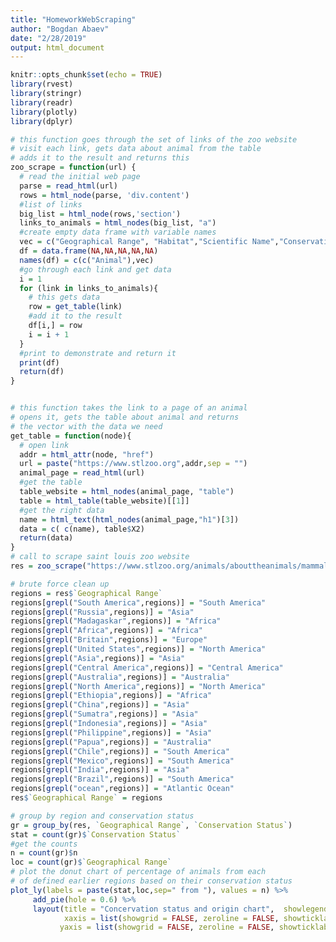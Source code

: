 ```yaml
---
title: "HomeworkWebScraping"
author: "Bogdan Abaev"
date: "2/28/2019"
output: html_document
---
```


```r
knitr::opts_chunk$set(echo = TRUE)
library(rvest)
library(stringr)
library(readr)
library(plotly)
library(dplyr)
```

```r
# this function goes through the set of links of the zoo website
# visit each link, gets data about animal from the table
# adds it to the result and returns this
zoo_scrape = function(url) {
  # read the initial web page
  parse = read_html(url)
  rows = html_node(parse, 'div.content')
  #list of links
  big_list = html_node(rows,'section')
  links_to_animals = html_nodes(big_list, "a")
  #create empty data frame with variable names
  vec = c("Geographical Range", "Habitat","Scientific Name","Conservation Status")
  df = data.frame(NA,NA,NA,NA,NA)
  names(df) = c(c("Animal"),vec)
  #go through each link and get data
  i = 1
  for (link in links_to_animals){
    # this gets data
    row = get_table(link)
    #add it to the result
    df[i,] = row
    i = i + 1
  }
  #print to demonstrate and return it
  print(df)
  return(df)
}


# this function takes the link to a page of an animal
# opens it, gets the table about animal and returns 
# the vector with the data we need
get_table = function(node){
  # open link
  addr = html_attr(node, "href")
  url = paste("https://www.stlzoo.org",addr,sep = "")
  animal_page = read_html(url)
  #get the table
  table_website = html_nodes(animal_page, "table")
  table = html_table(table_website)[[1]]
  #get the right data
  name = html_text(html_nodes(animal_page,"h1")[3])
  data = c( c(name), table$X2)
  return(data)
}
# call to scrape saint louis zoo website
res = zoo_scrape("https://www.stlzoo.org/animals/abouttheanimals/mammals/listallmammals")

# brute force clean up
regions = res$`Geographical Range`
regions[grepl("South America",regions)] = "South America"
regions[grepl("Russia",regions)] = "Asia"
regions[grepl("Madagaskar",regions)] = "Africa"
regions[grepl("Africa",regions)] = "Africa"
regions[grepl("Britain",regions)] = "Europe"
regions[grepl("United States",regions)] = "North America"
regions[grepl("Asia",regions)] = "Asia"
regions[grepl("Central America",regions)] = "Central America"
regions[grepl("Australia",regions)] = "Australia"
regions[grepl("North America",regions)] = "North America"
regions[grepl("Ethiopia",regions)] = "Africa"
regions[grepl("China",regions)] = "Asia"
regions[grepl("Sumatra",regions)] = "Asia"
regions[grepl("Indonesia",regions)] = "Asia"
regions[grepl("Philippine",regions)] = "Asia"
regions[grepl("Papua",regions)] = "Australia"
regions[grepl("Chile",regions)] = "South America"
regions[grepl("Mexico",regions)] = "South America"
regions[grepl("India",regions)] = "Asia"
regions[grepl("Brazil",regions)] = "South America"
regions[grepl("ocean",regions)] = "Atlantic Ocean"
res$`Geographical Range` = regions

# group by region and conservation status
gr = group_by(res, `Geographical Range`, `Conservation Status`)
stat = count(gr)$`Conservation Status`
#get the counts
n = count(gr)$n
loc = count(gr)$`Geographical Range`
# plot the donut chart of percentage of animals from each
# of defined earlier regions based on their conservation status
plot_ly(labels = paste(stat,loc,sep=" from "), values = n) %>%
     add_pie(hole = 0.6) %>%
     layout(title = "Concervation status and origin chart",  showlegend = F,
            xaxis = list(showgrid = FALSE, zeroline = FALSE, showticklabels = FALSE),
           yaxis = list(showgrid = FALSE, zeroline = FALSE, showticklabels = FALSE))
```
